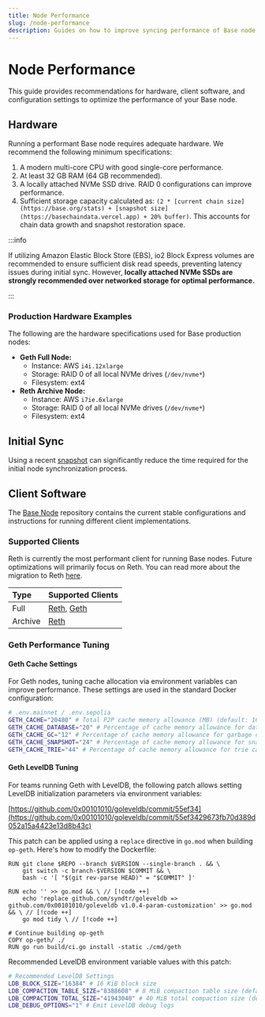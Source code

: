 ```yaml
---
title: Node Performance
slug: /node-performance
description: Guides on how to improve syncing performance of Base node clients
---
```



# Node Performance

This guide provides recommendations for hardware, client software, and configuration settings to optimize the performance of your Base node.

## Hardware

Running a performant Base node requires adequate hardware. We recommend the following minimum specifications:

1.  A modern multi-core CPU with good single-core performance.
2.  At least 32 GB RAM (64 GB recommended).
3.  A locally attached NVMe SSD drive. RAID 0 configurations can improve performance.
4.  Sufficient storage capacity calculated as: `(2 * [current chain size](https://base.org/stats) + [snapshot size](https://basechaindata.vercel.app) + 20% buffer)`. This accounts for chain data growth and snapshot restoration space.

:::info

If utilizing Amazon Elastic Block Store (EBS), io2 Block Express volumes are recommended to ensure sufficient disk read speeds, preventing latency issues during initial sync. However, **locally attached NVMe SSDs are strongly recommended over networked storage for optimal performance.**

:::

### Production Hardware Examples

The following are the hardware specifications used for Base production nodes:

- **Geth Full Node:**
  - Instance: AWS `i4i.12xlarge`
  - Storage: RAID 0 of all local NVMe drives (`/dev/nvme*`)
  - Filesystem: ext4
- **Reth Archive Node:**
  - Instance: AWS `i7ie.6xlarge`
  - Storage: RAID 0 of all local NVMe drives (`/dev/nvme*`)
  - Filesystem: ext4

## Initial Sync

Using a recent [snapshot](./node-snapshots.mdx) can significantly reduce the time required for the initial node synchronization process.

## Client Software

The [Base Node](https://github.com/base/node) repository contains the current stable configurations and instructions for running different client implementations.

### Supported Clients

Reth is currently the most performant client for running Base nodes. Future optimizations will primarily focus on Reth. You can read more about the migration to Reth [here](https://blog.base.dev/scaling-base-with-reth).

| Type    | Supported Clients                                                                                        |
| :------ | :------------------------------------------------------------------------------------------------------- |
| Full    | [Reth](https://github.com/base/node/tree/main/reth), [Geth](https://github.com/base/node/tree/main/geth) |
| Archive | [Reth](https://github.com/base/node/tree/main/reth)                                                      |

### Geth Performance Tuning

#### Geth Cache Settings

For Geth nodes, tuning cache allocation via environment variables can improve performance. These settings are used in the standard Docker configuration:

```bash
# .env.mainnet / .env.sepolia
GETH_CACHE="20480" # Total P2P cache memory allowance (MB) (default: 1024)
GETH_CACHE_DATABASE="20" # Percentage of cache memory allowance for database io (default: 75)
GETH_CACHE_GC="12" # Percentage of cache memory allowance for garbage collection (default: 25)
GETH_CACHE_SNAPSHOT="24" # Percentage of cache memory allowance for snapshot caching (default: 10)
GETH_CACHE_TRIE="44" # Percentage of cache memory allowance for trie caching (default: 25)
```

#### Geth LevelDB Tuning

For teams running Geth with LevelDB, the following patch allows setting LevelDB initialization parameters via environment variables:

[https://github.com/0x00101010/goleveldb/commit/55ef34](https://github.com/0x00101010/goleveldb/commit/55ef3429673fb70d389d052a15a4423e13d8b43c)

This patch can be applied using a `replace` directive in `go.mod` when building `op-geth`. Here's how to modify the Dockerfile:

```docker
RUN git clone $REPO --branch $VERSION --single-branch . && \
    git switch -c branch-$VERSION $COMMIT && \
    bash -c '[ "$(git rev-parse HEAD)" = "$COMMIT" ]'

RUN echo '' >> go.mod && \ // [!code ++]
    echo 'replace github.com/syndtr/goleveldb => github.com/0x00101010/goleveldb v1.0.4-param-customization' >> go.mod && \ // [!code ++]
    go mod tidy \ // [!code ++]

# Continue building op-geth
COPY op-geth/ ./
RUN go run build/ci.go install -static ./cmd/geth
```

Recommended LevelDB environment variable values with this patch:

```bash
# Recommended LevelDB Settings
LDB_BLOCK_SIZE="16384" # 16 KiB block size
LDB_COMPACTION_TABLE_SIZE="8388608" # 8 MiB compaction table size (default: 2 MiB)
LDB_COMPACTION_TOTAL_SIZE="41943040" # 40 MiB total compaction size (default: 8 MiB)
LDB_DEBUG_OPTIONS="1" # Emit LevelDB debug logs
```
